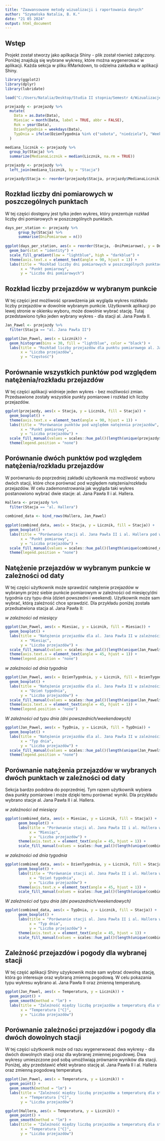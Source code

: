 ---
title: "Zaawansowane metody wizualizacji i raportowania danych"
author: "Szymańska Natalia, B. K."
date: "21 05 2024"
output: html_document
---
## Wstęp

Projekt został stworzy jako apilkacja Shiny - plik został również załączony. Poniżej znajdują się wybrane wykresy, które można wygenerować w aplikacji. Każda sekcja w pliku RMarkdown, to odzielna zakładka w aplikacji Shiny. 

```{r}
library(ggplot2)
library(dplyr)
library(lubridate)

load("C:/Users/Natalia/Desktop/Studia II stopnia/Semestr 4/Wizualizacje/R/przejazdy.RData")

przejazdy <- przejazdy %>%
  mutate(
    Data = as.Date(Data),
    Miesiac = month(Data, label = TRUE, abbr = FALSE),
    Rok = year(Data),
    DzienTygodnia = weekdays(Data),
    TypDnia = ifelse(DzienTygodnia %in% c("sobota", "niedziela"), "Weekend", "Dzień powszedni")
  )

mediana_licznik <- przejazdy %>%
  group_by(Stacja) %>%
  summarize(MedianaLicznik = median(Licznik, na.rm = TRUE))

przejazdy <- przejazdy %>%
  left_join(mediana_licznik, by = "Stacja")

przejazdy$Stacja <- reorder(przejazdy$Stacja, przejazdy$MedianaLicznik)
```


## Rozkład liczby dni pomiarowych w poszczególnych punktach

W tej części dostępny jest tylko jeden wykres, który prezentuje rozkład liczby dni pomiarowych w poszczególnych punktach.

```{r}
days_per_station <- przejazdy %>%
      group_by(Stacja) %>%
      summarise(DniPomiarowe = n())
    
ggplot(days_per_station, aes(x = reorder(Stacja, -DniPomiarowe), y = DniPomiarowe, fill = DniPomiarowe)) +
  geom_bar(stat = "identity") +
  scale_fill_gradient(low = "lightblue", high = "darkblue") +
  theme(axis.text.x = element_text(angle = 90, hjust = 1)) +
  labs(title = "Rozkład liczby dni pomiarowych w poszczególnych punktach",
       x = "Punkt pomiarowy",
       y = "Liczba dni pomiarowych")
```


## Rozkład liczby przejazdów w wybranym punkcie

W tej części jest możliwość sprawdzenia jak wygląda wykres rozkładu liczby przejazdów w dowolnie wybranym punkcie. Użytkownik aplikacji po lewej stronie w okienku wyboru, może dowolnie wybrać stację. Tutaj przedstawiono tylko jeden wybrany wykres - dla stacji al. Jana Pawła II.

```{r}
Jan_Pawel <- przejazdy %>% 
  filter(Stacja == "al. Jana Pawła II")

ggplot(Jan_Pawel, aes(x = Licznik)) +
  geom_histogram(bins = 30, fill = "lightblue", color = "black") +
  labs(title = "Rozkład liczby przejazdów dla punktu pomiarowego al. Jana Pawła II",
       x = "Liczba przejazdów",
       y = "Częstość")
```


## Porównanie wszystkich punktów pod względem natężenia/rozkładu przejazdów

W tej części aplikacji widnieje jeden wykres - bez możliwości zmian. Przedsawione zostały wszystkie punkty pomiarowe i rozkład ich liczby przejazdów.

```{r}
ggplot(przejazdy, aes(x = Stacja, y = Licznik, fill = Stacja)) +
  geom_boxplot() +
  theme(axis.text.x = element_text(angle = 90, hjust = 1)) +
  labs(title = "Porównanie punktów pod względem natężenia przejazdów",
       x = "Punkt pomiarowy",
       y = "Liczba przejazdów") +
  scale_fill_manual(values = scales::hue_pal()(length(unique(przejazdy$Stacja)))) +
  theme(legend.position = "none")
```


## Porównanie dwóch punktów pod względem natężenia/rozkładu przejazdów

W porównaniu do poprzedniej zakładki użytkownik ma możliwość wyboru dwóch stacji, które chce porównać pod względem natężenia/rozkładu przejazdów. W celu zademonstrowania jak wygląda taki wykres postanowiono wybrać dwie stacje: al. Jana Pawła II i al. Hallera.

```{r}
Hallera <- przejazdy %>%
  filter(Stacja == "al. Hallera")
    
combined_data <- bind_rows(Hallera, Jan_Pawel)
    
ggplot(combined_data, aes(x = Stacja, y = Licznik, fill = Stacja)) +
  geom_boxplot() +
  labs(title = "Porównanie stacji al. Jana Pawła II i al. Hallera pod względem natężenia przejazdów",
       x = "Punkt pomiarowy",
       y = "Liczba przejazdów") +
  scale_fill_manual(values = scales::hue_pal()(length(unique(combined_data$Stacja)))) +
  theme(legend.position = "none")
```

## Natężenie przejazdów w wybranym punkcie w zależności od daty

W tej części użytkownik może sprawdzić natężenie przejazdów w wybranym przez siebie punkcie pomiarowym w zależności od miesięcy/dni tygodnia czy typu dnia (dzień powszedni i weekend). Użytkownik może sam wybrać, którą zależność chce sprawdzić. Dla przykładu poniżej została przedsatwiona stacja al. Jana Pawła II:

*w zależności od miesiący*

```{r}
ggplot(Jan_Pawel, aes(x = Miesiac, y = Licznik, fill = Miesiac)) +
  geom_boxplot() +
  labs(title = "Natężenie przejazdów dla al. Jana Pawła II w zależności od miesiąca",
       x = "Miesiąc",
       y = "Liczba przejazdów") +
  scale_fill_manual(values = scales::hue_pal()(length(unique(Jan_Pawel$Miesiac)))) +
  theme(axis.text.x = element_text(angle = 45, hjust = 1)) +
  theme(legend.position = "none")
```

*w zależności od dnia tygodnia*

```{r}
ggplot(Jan_Pawel, aes(x = DzienTygodnia, y = Licznik, fill = DzienTygodnia)) +
  geom_boxplot() +
  labs(title = "Natężenie przejazdów dla al. Jana Pawła II w zależności od dnia tygodnia",
       x = "Dzień tygodnia",
       y = "Liczba przejazdów") +
  scale_fill_manual(values = scales::hue_pal()(length(unique(Jan_Pawel$DzienTygodnia)))) +
  theme(axis.text.x = element_text(angle = 45, hjust = 1)) +
  theme(legend.position = "none")
```

*W zależności od typu dnia (dni powszednich/weekendowych)*

```{r}
ggplot(Jan_Pawel, aes(x = TypDnia, y = Licznik, fill = TypDnia)) +
  geom_boxplot() +
  labs(title = "Natężenie przejazdów dla al. Jana Pawła II w zależności od typu dnia",
       x = "Typ dnia",
       y = "Liczba przejazdów") +
  scale_fill_manual(values = scales::hue_pal()(length(unique(Jan_Pawel$TypDnia)))) +
  theme(legend.position = "none")
```

## Porównanie natężenia przejazdów w wybranych dwóch punktach w zależności od daty

Sekcja bardzo podobna do poprzedniej. Tym razem użytkownik wybiera dwa punkty pomiarowe i może dzięki temu porównać wyniki. Dla przykładu wybrano stacje al. Jana Pawła II i al. Hallera.

*w zależności od miesięcy*

```{r}
ggplot(combined_data, aes(x = Miesiac, y = Licznik, fill = Stacja)) +
      geom_boxplot() +
      labs(title = "Porównanie stacji al. Jana Pawła II i al. Hallera w zależności od miesiąca",
           x = "Miesiąc",
           y = "Liczba przejazdów") +
      theme(axis.text.x = element_text(angle = 45, hjust = 1)) +
      scale_fill_manual(values = scales::hue_pal()(length(unique(combined_data$Stacja))))
```

*w zależności od dnia tygodnia*

```{r}
ggplot(combined_data, aes(x = DzienTygodnia, y = Licznik, fill = Stacja)) +
      geom_boxplot() +
      labs(title = "Porównanie stacji al. Jana Pawła II i al. Hallera w zależności od dnia tygodnia",
           x = "Dzień tygodnia",
           y = "Liczba przejazdów") +
      theme(axis.text.x = element_text(angle = 45, hjust = 1)) +
      scale_fill_manual(values = scales::hue_pal()(length(unique(combined_data$Stacja))))
```

*W zależności od typu dnia (dni powszednich/weekendowych)*

```{r}
ggplot(combined_data, aes(x = TypDnia, y = Licznik, fill = Stacja)) +
      geom_boxplot() +
      labs(title = "Porównanie stacji al. Jana Pawła II i al. Hallera w zależności od typu dnia",
           x = "Typ dnia",
           y = "Liczba przejazdów") +
      theme(axis.text.x = element_text(angle = 45, hjust = 1)) +
      scale_fill_manual(values = scales::hue_pal()(length(unique(combined_data$Stacja))))
```

## Zależność przejazdów i pogody dla wybranej stacji

W tej część aplikacji Shiny użyykownik może sam wybrać dowolną stację, która go interesuje oraz wybraną zmienną pogodową. W celu pokazania typu wykresu wybrano al. Jana Pawła II oraz zmienną temperaturę.

```{r}
ggplot(Jan_Pawel, aes(x = Temperatura, y = Licznik)) +
  geom_point() +
  geom_smooth(method = "lm") +
  labs(title = "Zależność między liczbą przejazdów a temperaturą dla stacji na al. Jana Pawła II",
       x = "Temperatura [°C]",
       y = "Liczba przejazdów")
```

## Porównanie zależności przejazdów i pogody dla dwóch dowolnych stacji

W tej części użytkownik może od razu wygenerwować dwa wykresy - dla dwóch dowolnych stacji oraz dla wybranej zmiennej pogodowej. Dwa wykresy umieszczone pod sobą umożliwiają prównanie wyników dla stacji. Poniżej, aby przedstawić efekt wybrano stację al. Jana Pawła II i al. Hallera oraz zmienną pogodową temperaturę.

```{r}
ggplot(Jan_Pawel, aes(x = Temperatura, y = Licznik)) +
  geom_point() +
  geom_smooth(method = "lm") +
  labs(title = "Zależność między liczbą przejazdów a temperaturą dla stacji na al. Jana Pawła II",
       x = "Temperatura [°C]",
       y = "Liczba przejazdów")

ggplot(Hallera, aes(x = Temperatura, y = Licznik)) +
  geom_point() +
  geom_smooth(method = "lm") +
  labs(title = "Zależność między liczbą przejazdów a temperaturą dla stacji na al. Hallera",
       x = "Temperatura [°C]",
       y = "Liczba przejazdów")
```











